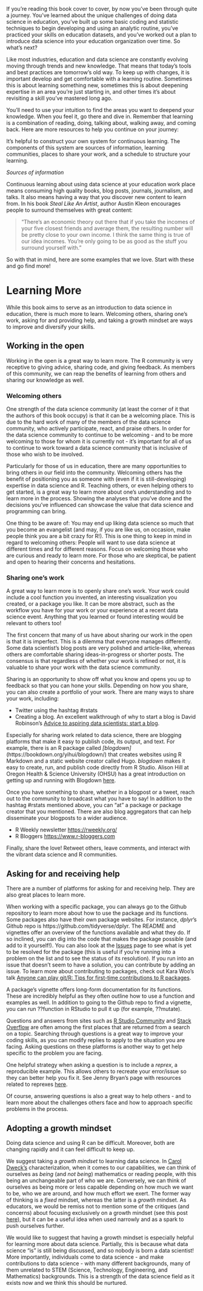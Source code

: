 If you're reading this book cover to cover, by now you've been through quite a journey. 
You've learned about the unique challenges of doing data science in education, you've built up some basic coding and statistic techniques to begin developing and using an analytic routine, you've practiced your skills on education datasets, and you've worked out a plan to introduce data science into your education organization over time. So what's next? 

Like most industries, education and data science are constantly evolving moving through trends and new knowledge. That means that today's tools and best practices are tomorrow's old way. To keep up with changes, it is important develop and get comfortable with a learning routine. Sometimes this is about learning something new, sometimes this is about deepening expertise in an area you're just starting in, and other times it's about revisiting a skill you've mastered long ago. 

You'll need to use your intuition to find the areas you want to deepend your knowledge. When you feel it, go there and dive in. Remember that learning is a combination of reading, doing, talking about, walking away, and coming back. Here are more resources to help you continue on your journey: 

It's helpful to construct your own system for continuous learning. The components of this system are sources of information, learning communities, places to share your work, and a schedule to structure your learning. 

*Sources of information* 

Continuous learning about using data science at your education work place means consuming high quality books, blog posts, journals, journalism, and talks. It also means having a way that you discover new content to learn from. In his book *Steal Like An Artist*, author Austin Kleon encourages people to surround themselves with great content: 

>“There’s an economic theory out there that if you take the incomes of your five closest friends and average them, the resulting number will be pretty close to your own income. I think the same thing is true of our idea incomes. You’re only going to be as good as the stuff you surround yourself with.”

So with that in mind, here are some examples that we love. Start with these and go find more!

# Learning More

While this book aims to serve as an introduction to data science in education,
there is much more to learn. Welcoming others, sharing one's work, asking for and providing help, and taking a growth mindset are ways to improve and diversify your skills.

## Working in the open

Working in the open is a great way to learn more. The R community is very receptive to giving advice, sharing code, and giving feedback. As members of this community, we can reap the benefits of learning from others and sharing our knowledge as well.

### Welcoming others

One strength of the data science community (at least the corner of it that the
authors of this book occupy) is that it can be a welcoming place. This is due to the
hard work of many of the members of the data science community, who actively participate, react, and praise others. In order for the data science community to continue to be welcoming - and to be more welcoming to those for whom it is currently not - it's important for all of us to continue to work toward a data science community that is inclusive of those who wish to be involved.

Particularly for those of us in education, there are many opportunities to bring others in our field into the community. Welcoming others has the benefit of positioning you as someone with (even if it is still-developing) expertise in data science and R. Teaching others, or even helping others to get started, is a great way to learn more about one's understanding and to learn more in the process. Showing the analyses that you've done and the decisions you've influenced can showcase the value that data science and programming can bring.

One thing to be aware of: You may end up liking data science so much that you become an evangelist (and may, if you are like us, on occasion, make people think you are a bit crazy for R!). This is one thing to keep in mind in regard to welcoming others: People will want to use data science at different times and for different reasons. Focus on welcoming those who are curious and ready to learn more. For those who are skeptical, be patient and open to hearing their concerns and hesitations.

### Sharing one's work

A great way to learn more is to openly share one's work. Your work could include a cool function you invented, an interesting visualization you created, or a package you like. It can be more abstract, such as the workflow you have for your work or your experience at a recent data science event. Anything that you learned or found interesting would be relevant to others too!

The first concern that many of us have about sharing our work in the open is that it is imperfect. This is a dilemma that everyone manages differently. Some data scientist's blog posts are very polished and article-like, whereas others are comfortable sharing ideas-in-progress or shorter posts. The consensus is that regardless of whether your work is refined or not, it is valuable to share your work with the data science community.

Sharing is an opportunity to show off what you know and opens you up to feedback so that you can hone your skills. Depending on how you share, you can also create a portfolio of your work. There are many ways to share your work, including:

* Twitter using the hashtag #rstats
* Creating a blog. An excellent walkthrough of why to start a blog is David Robinson's [Advice to aspiring data scientists: start a blog](http://varianceexplained.org/r/start-blog/).

Especially for sharing work related to data science, there are blogging platforms that make it easy to publish code, its output, and text. For example, there is an R package called *[blogdown]*(https://bookdown.org/yihui/blogdown/) that creates websites using R Markdown and a static website creator called Hugo. *blogdown* makes it easy to create, run, and publish code directly from R Studio. Alison Hill at Oregon Health & Science University (OHSU) has a great introduction on getting up and running with Blogdown [here](https://alison.rbind.io/post/up-and-running-with-blogdown/).

Once you have something to share, whether in a blogpost or a tweet, reach out to the community to broadcast what you have to say! In addition to the hashtag #rstats mentioned above, you can "at" a package or package creator that you mentioned. There are also blog aggregators that can help disseminate your blogposts to a wider audience.

* R Weekly newsletter [https://rweekly.org/](https://rweekly.org/)
* R Bloggers [https://www.r-bloggers.com](https://www.r-bloggers.com)

Finally, share the love! Retweet others, leave comments, and interact with the vibrant data science and R communities.

## Asking for and receiving help

There are a number of platforms for asking for and receiving help. They are also
great places to learn more. 

When working with a specific package, you can always go to the Github repository to learn more about how to use the package and its functions. Some packages also have their own package websites. For instance, *dplyr*'s Github repo is https://github.com/tidyverse/dplyr. The README and vignettes offer an overview of the functions available and what they do. If so inclined, you can dig into the code that makes the package possible (and add to it yourself!). You can also look at the [Issues](https://github.com/tidyverse/dplyr/issues) page to see what is yet to be resolved for the package (this is useful if you're running into a problem on the list and to see the status of its resolution). If you run into an issue that doesn't seem to have a solution, you can contribute by adding an issue. To learn more about contributing to packages, check out Kara Woo's talk [Anyone can play git/R: Tips for first-time contributions to R packages](https://speakerdeck.com/karawoo/r-tips-for-first-time-contributions-to-r-packages).

A package's vignette offers long-form documentation for its functions. These are incredibly helpful as they often outline how to use a function and examples as well. In addition to going to the Github repo to find a vignette, you can run ??function in RStudio to pull it up (for example, ??mutate).

Questions and answers from sites such as [R Studio Community](https://community.rstudio.com/) and [Stack Overflow](https://stackoverflow.com/) are often among the first places that are returned from a search on a topic. Searching through questions is a great way to improve your coding skills, as you can modify replies to apply to the situation you are facing. Asking questions on these platforms is another way to get help specific to the problem you are facing.

One helpful strategy when asking a question is to include a *reprex*, a reproducible
example. This allows others to recreate your error/issue so they can better help you fix it. See Jenny Bryan's page with resources related to reprexes
[here](https://community.rstudio.com/t/video-reproducible-examples-and-the-reprex-package/14732).

Of course, answering questions is also a great way to help others - and to learn
more about the challenges others face and how to approach specific problems in
the process.

## Adopting a growth mindset

Doing data science and using R can be difficult. Moreover, both are changing rapidly and
it can feel difficult to keep up.

We suggest taking a *growth mindset* to learning data science. In [Carol Dweck's](https://mindsetonline.com/abouttheauthor/)
characterization, when it comes to our capabilities, we can think of ourselves
as *being* (and *not being*) mathematics or reading people, with this being an
unchangeable part of who we are. Conversely, we can think of ourselves as being
more or less capable depending on how much we want to be, who we are around, and
how much effort we exert. The former way of thinking is a *fixed* mindset,
whereas the latter is a *growth* mindset. As educators, we would be remiss not
to mention some of the critiques (and concerns) about focusing exclusively on a
growth mindset (see this post
[here](https://www.edweek.org/ew/articles/2015/09/23/carol-dweck-revisits-the-growth-mindset.html)), but it can be a useful idea when used narrowly and as a spark to push ourselves further.

We would like to suggest that having a growth mindset is especially helpful for learning more about data science. Partially, this is because what data science "is" is still being discussed, and so nobody is born a data scientist! More importantly, individuals come to data science - and make contributions to data science - with many different backgrounds, many of them unrelated to STEM (Science, Technology, Engineering, and Mathematics) backgrounds. This is a strength of the data science field as it exists now and we think this should be nurtured.